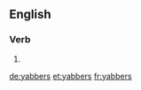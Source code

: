 ==English==

===Verb===
{{head|en|verb form}}

# {{en-third-person singular of|yabber}}

[[de:yabbers]]
[[et:yabbers]]
[[fr:yabbers]]